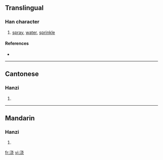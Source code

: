 {{also|澆}}
==Translingual==

===Han character===
{{Han char|rn=85|rad=水|as=06|sn=9|four=|canj=水十心山 (EJPU)}}

# [[spray]], [[water]], [[sprinkle]]

====References====
* {{Han ref|kx=0623.171|hdz=31605.080|uh=6D47|ud=27975}}

----

==Cantonese==

===Hanzi===
{{yue-hanzi|jyut=|y=hiu1, giu1}}

# {{defn|Cantonese}}

----

==Mandarin==

===Hanzi===
{{cmn-hanzi|tra=澆|pin=[[ào]] ([[ao4]]), [[jiāo]] ([[jiao1]])|wg=ao<sup>4</sup>, chiao<sup>1</sup>}}

# {{defn|Mandarin}}

[[fr:浇]]
[[vi:浇]]